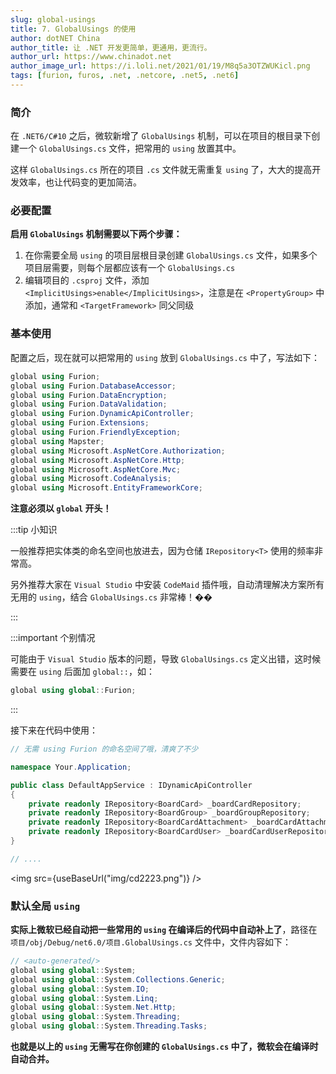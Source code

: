 ```yaml
---
slug: global-usings
title: 7. GlobalUsings 的使用
author: dotNET China
author_title: 让 .NET 开发更简单，更通用，更流行。
author_url: https://www.chinadot.net
author_image_url: https://i.loli.net/2021/01/19/M8q5a3OTZWUKicl.png
tags: [furion, furos, .net, .netcore, .net5, .net6]
---
```



### 简介

在 `.NET6/C#10` 之后，微软新增了 `GlobalUsings` 机制，可以在项目的根目录下创建一个 `GlobalUsings.cs` 文件，把常用的 `using` 放置其中。

这样 `GlobalUsings.cs` 所在的项目 `.cs` 文件就无需重复 `using` 了，大大的提高开发效率，也让代码变的更加简洁。

### 必要配置

**启用 `GlobalUsings` 机制需要以下两个步骤：**

1. 在你需要全局 `using` 的项目层根目录创建 `GlobalUsings.cs` 文件，如果多个项目层需要，则每个层都应该有一个 `GlobalUsings.cs`
2. 编辑项目的 `.csproj` 文件，添加 `<ImplicitUsings>enable</ImplicitUsings>`，注意是在 `<PropertyGroup>` 中添加，通常和 `<TargetFramework>` 同父同级

### 基本使用

配置之后，现在就可以把常用的 `using` 放到 `GlobalUsings.cs` 中了，写法如下：

```cs showLineNumbers title="Furion 推荐的全局命名空间"
global using Furion;
global using Furion.DatabaseAccessor;
global using Furion.DataEncryption;
global using Furion.DataValidation;
global using Furion.DynamicApiController;
global using Furion.Extensions;
global using Furion.FriendlyException;
global using Mapster;
global using Microsoft.AspNetCore.Authorization;
global using Microsoft.AspNetCore.Http;
global using Microsoft.AspNetCore.Mvc;
global using Microsoft.CodeAnalysis;
global using Microsoft.EntityFrameworkCore;
```

**注意必须以 `global` 开头！**

:::tip 小知识

一般推荐把实体类的命名空间也放进去，因为仓储 `IRepository<T>` 使用的频率非常高。

另外推荐大家在 `Visual Studio` 中安装 `CodeMaid` 插件哦，自动清理解决方案所有无用的 `using`，结合 `GlobalUsings.cs` 非常棒！��

:::

:::important 个别情况

可能由于 `Visual Studio` 版本的问题，导致 `GlobalUsings.cs` 定义出错，这时候需要在 `using` 后面加 `global::`，如：

```cs showLineNumbers
global using global::Furion;
```

:::

接下来在代码中使用：

```cs showLineNumbers {1}
// 无需 using Furion 的命名空间了哦，清爽了不少

namespace Your.Application;

public class DefaultAppService : IDynamicApiController
{
    private readonly IRepository<BoardCard> _boardCardRepository;
    private readonly IRepository<BoardGroup> _boardGroupRepository;
    private readonly IRepository<BoardCardAttachment> _boardCardAttachmentRepository;
    private readonly IRepository<BoardCardUser> _boardCardUserRepository;
}

// ....
```

<img src={useBaseUrl("img/cd2223.png")} />

### 默认全局 `using`

**实际上微软已经自动把一些常用的 `using` 在编译后的代码中自动补上了**，路径在 `项目/obj/Debug/net6.0/项目.GlobalUsings.cs` 文件中，文件内容如下：

```cs showLineNumbers
// <auto-generated/>
global using global::System;
global using global::System.Collections.Generic;
global using global::System.IO;
global using global::System.Linq;
global using global::System.Net.Http;
global using global::System.Threading;
global using global::System.Threading.Tasks;
```

**也就是以上的 `using` 无需写在你创建的 `GlobalUsings.cs` 中了，微软会在编译时自动合并。**